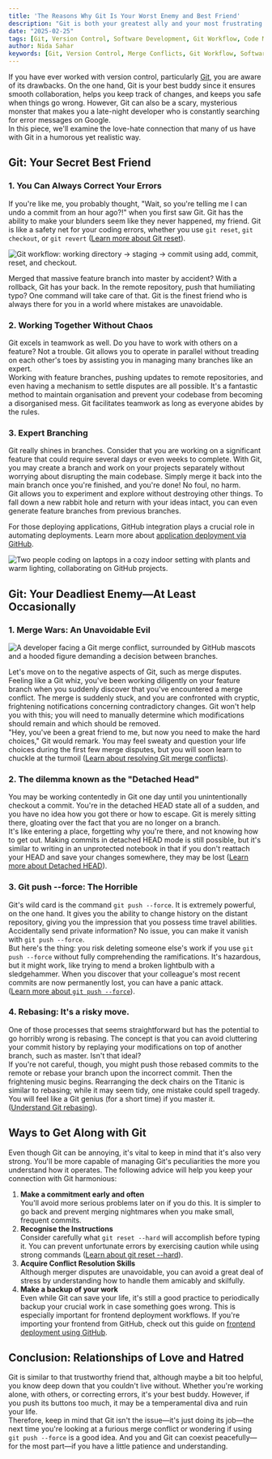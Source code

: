 ```yaml
---
title: 'The Reasons Why Git Is Your Worst Enemy and Best Friend'
description: "Git is both your greatest ally and your most frustrating nemesis. This article dives into the love-hate relationship many developers have with Git, exploring its strengths and pitfalls while offering tips on how to manage the tool effectively."
date: "2025-02-25"
tags: [Git, Version Control, Software Development, Git Workflow, Code Management, Git Tips]
author: Nida Sahar
keywords: [Git, Version Control, Merge Conflicts, Git Workflow, Software Development, Rebasing, Git Tips, Detached HEAD]
---
```


If you have ever worked with version control, particularly [Git](https://git-scm.com/), you are aware of its drawbacks. On the one hand, Git is your best buddy since it ensures smooth collaboration, helps you keep track of changes, and keeps you safe when things go wrong. However, Git can also be a scary, mysterious monster that makes you a late-night developer who is constantly searching for error messages on Google.  
In this piece, we'll examine the love-hate connection that many of us have with Git in a humorous yet realistic way.

## Git: Your Secret Best Friend

### 1. You Can Always Correct Your Errors
If you're like me, you probably thought, "Wait, so you're telling me I can undo a commit from an hour ago?!" when you first saw Git. Git has the ability to make your blunders seem like they never happened, my friend. Git is like a safety net for your coding errors, whether you use `git reset`, `git checkout`, or `git revert` ([Learn more about Git reset](https://www.git-scm.com/docs/git-reset)).

![Git workflow: working directory → staging → commit using add, commit, reset, and checkout.](https://raw.githubusercontent.com/nifetency/nife-blog-content/main/blog/img/git-path.png)
<br/>

Merged that massive feature branch into master by accident? With a rollback, Git has your back. In the remote repository, push that humiliating typo? One command will take care of that. Git is the finest friend who is always there for you in a world where mistakes are unavoidable.

### 2. Working Together Without Chaos
Git excels in teamwork as well. Do you have to work with others on a feature? Not a trouble. Git allows you to operate in parallel without treading on each other's toes by assisting you in managing many branches like an expert.  
Working with feature branches, pushing updates to remote repositories, and even having a mechanism to settle disputes are all possible. It's a fantastic method to maintain organisation and prevent your codebase from becoming a disorganised mess. Git facilitates teamwork as long as everyone abides by the rules.

### 3. Expert Branching
Git really shines in branches. Consider that you are working on a significant feature that could require several days or even weeks to complete. With Git, you may create a branch and work on your projects separately without worrying about disrupting the main codebase. Simply merge it back into the main branch once you're finished, and you're done! No foul, no harm.  
Git allows you to experiment and explore without destroying other things. To fall down a new rabbit hole and return with your ideas intact, you can even generate feature branches from previous branches.

For those deploying applications, GitHub integration plays a crucial role in automating deployments. Learn more about [application deployment via GitHub](https://docs.nife.io/docs/UI-Guide/Apps-&-their-Management/Deployment-Types/#code-deployment-github-deployment).

![Two people coding on laptops in a cozy indoor setting with plants and warm lighting, collaborating on GitHub projects.](https://raw.githubusercontent.com/nifetency/nife-blog-content/main/blog/img/4860882.jpg)
<br/>


## Git: Your Deadliest Enemy—At Least Occasionally

### 1. Merge Wars: An Unavoidable Evil

![A developer facing a Git merge conflict, surrounded by GitHub mascots and a hooded figure demanding a decision between branches.](https://raw.githubusercontent.com/nifetency/nife-blog-content/main/blog/img/git-merge-confilt.png)
<br/>

Let's move on to the negative aspects of Git, such as merge disputes. Feeling like a Git whiz, you've been working diligently on your feature branch when you suddenly discover that you've encountered a merge conflict. The merge is suddenly stuck, and you are confronted with cryptic, frightening notifications concerning contradictory changes. Git won't help you with this; you will need to manually determine which modifications should remain and which should be removed.  
"Hey, you've been a great friend to me, but now you need to make the hard choices," Git would remark. You may feel sweaty and question your life choices during the first few merge disputes, but you will soon learn to chuckle at the turmoil ([Learn about resolving Git merge conflicts](https://www.gitkraken.com/learn/git/merge-conflicts)).

### 2. The dilemma known as the "Detached Head"
You may be working contentedly in Git one day until you unintentionally checkout a commit. You're in the detached HEAD state all of a sudden, and you have no idea how you got there or how to escape. Git is merely sitting there, gloating over the fact that you are no longer on a branch.  
It's like entering a place, forgetting why you're there, and not knowing how to get out. Making commits in detached HEAD mode is still possible, but it's similar to writing in an unprotected notebook in that if you don't reattach your HEAD and save your changes somewhere, they may be lost ([Learn more about Detached HEAD](https://www.git-scm.com/book/en/v2/Git-Tools-Revision-Selection#_detached_head)).

### 3. Git push --force: The Horrible
Git's wild card is the command `git push --force`. It is extremely powerful, on the one hand. It gives you the ability to change history on the distant repository, giving you the impression that you possess time travel abilities. Accidentally send private information? No issue, you can make it vanish with `git push --force`.  
But here's the thing: you risk deleting someone else's work if you use `git push --force` without fully comprehending the ramifications. It's hazardous, but it might work, like trying to mend a broken lightbulb with a sledgehammer. When you discover that your colleague's most recent commits are now permanently lost, you can have a panic attack.  
([Learn more about `git push --force`](https://www.git-scm.com/docs/git-push#_force)).

### 4. Rebasing: It's a risky move.
One of those processes that seems straightforward but has the potential to go horribly wrong is rebasing. The concept is that you can avoid cluttering your commit history by replaying your modifications on top of another branch, such as master. Isn't that ideal?  
If you're not careful, though, you might push those rebased commits to the remote or rebase your branch upon the incorrect commit. Then the frightening music begins. Rearranging the deck chairs on the Titanic is similar to rebasing; while it may seem tidy, one mistake could spell tragedy. You will feel like a Git genius (for a short time) if you master it.  
([Understand Git rebasing](https://www.atlassian.com/git/tutorials/rewriting-history/git-rebase)).

## Ways to Get Along with Git

Even though Git can be annoying, it's vital to keep in mind that it's also very strong. You'll be more capable of managing Git's peculiarities the more you understand how it operates. The following advice will help you keep your connection with Git harmonious:  
1. **Make a commitment early and often**  
   You'll avoid more serious problems later on if you do this. It is simpler to go back and prevent merging nightmares when you make small, frequent commits.  
2. **Recognise the Instructions**  
   Consider carefully what `git reset --hard` will accomplish before typing it. You can prevent unfortunate errors by exercising caution while using strong commands ([Learn about git reset --hard](https://www.git-scm.com/docs/git-reset)).  
3. **Acquire Conflict Resolution Skills**  
   Although merger disputes are unavoidable, you can avoid a great deal of stress by understanding how to handle them amicably and skilfully.  
4. **Make a backup of your work**  
   Even while Git can save your life, it's still a good practice to periodically backup your crucial work in case something goes wrong. This is especially important for frontend deployment workflows. If you're importing your frontend from GitHub, check out this guide on [frontend deployment using GitHub](https://docs.nife.io/docs/UI-Guide/Site-deployment/Create-build).


## Conclusion: Relationships of Love and Hatred
Git is similar to that trustworthy friend that, although maybe a bit too helpful, you know deep down that you couldn't live without. Whether you're working alone, with others, or correcting errors, it's your best buddy. However, if you push its buttons too much, it may be a temperamental diva and ruin your life.  
Therefore, keep in mind that Git isn't the issue—it's just doing its job—the next time you're looking at a furious merge conflict or wondering if using `git push --force` is a good idea. And you and Git can coexist peacefully—for the most part—if you have a little patience and understanding.

